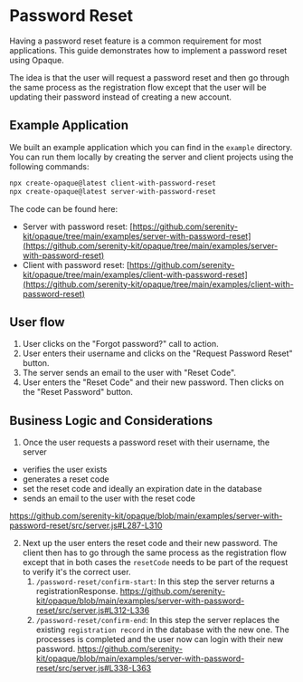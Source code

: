 # Password Reset

Having a password reset feature is a common requirement for most applications. This guide demonstrates how to implement a password reset using Opaque.

The idea is that the user will request a password reset and then go through the same process as the registration flow except that the user will be updating their password instead of creating a new account.

## Example Application

We built an example application which you can find in the `example` directory. You can run them locally by creating the server and client projects using the following commands:

```bash
npx create-opaque@latest client-with-password-reset
npx create-opaque@latest server-with-password-reset
```

The code can be found here:

- Server with password reset: [https://github.com/serenity-kit/opaque/tree/main/examples/server-with-password-reset](https://github.com/serenity-kit/opaque/tree/main/examples/server-with-password-reset)
- Client with password reset: [https://github.com/serenity-kit/opaque/tree/main/examples/client-with-password-reset](https://github.com/serenity-kit/opaque/tree/main/examples/client-with-password-reset)

## User flow

1. User clicks on the "Forgot password?" call to action.
2. User enters their username and clicks on the "Request Password Reset" button.
3. The server sends an email to the user with "Reset Code".
4. User enters the "Reset Code" and their new password. Then clicks on the "Reset Password" button.

## Business Logic and Considerations

1. Once the user requests a password reset with their username, the server

- verifies the user exists
- generates a reset code
- set the reset code and ideally an expiration date in the database
- sends an email to the user with the reset code

https://github.com/serenity-kit/opaque/blob/main/examples/server-with-password-reset/src/server.js#L287-L310

2. Next up the user enters the reset code and their new password. The client then has to go through the same process as the registration flow except that in both cases the `resetCode` needs to be part of the request to verify it's the correct user.
    1. `/password-reset/confirm-start`: In this step the server returns a registrationResponse. https://github.com/serenity-kit/opaque/blob/main/examples/server-with-password-reset/src/server.js#L312-L336 
    2. `/password-reset/confirm-end`: In this step the server replaces the existing `registration record` in the database with the new one. The processes is completed and the user now can login with their new password. https://github.com/serenity-kit/opaque/blob/main/examples/server-with-password-reset/src/server.js#L338-L363